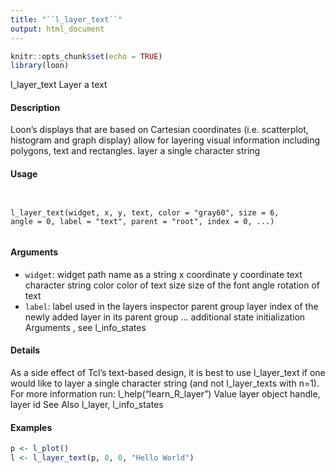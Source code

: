 ```yaml
---
title: "``l_layer_text``"
output: html_document
---
```


```r
knitr::opts_chunk$set(echo = TRUE)
library(loon)
```

l_layer_text Layer a text

#### Description 

Loon's displays that are based on Cartesian coordinates (i.e. scatterplot, histogram and graph display)
allow for layering visual information including polygons, text and rectangles.
layer a single character string

#### Usage
<pre><code>

l_layer_text(widget, x, y, text, color = "gray60", size = 6,
angle = 0, label = "text", parent = "root", index = 0, ...)

</code></pre>
#### Arguments 

* ``widget``: widget path name as a string
x coordinate
y coordinate
text character string
color color of text
size size of the font
angle rotation of text
* ``label``:  label used in the layers inspector
parent group layer
index of the newly added layer in its parent group
... additional state initialization Arguments 
, see l_info_states

#### Details 

As a side effect of Tcl's text-based design, it is best to use l_layer_text if one would like to layer
a single character string (and not l_layer_texts with n=1).
For more information run: l_help("learn_R_layer")
Value
layer object handle, layer id
See Also
l_layer, l_info_states

#### Examples 
```r
p <- l_plot()
l <- l_layer_text(p, 0, 0, "Hello World")
```